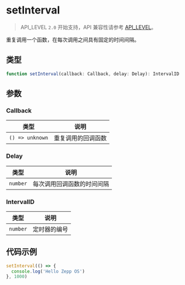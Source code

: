 # setInterval

> API_LEVEL `2.0` 开始支持，API 兼容性请参考 [API_LEVEL](../../../../guides/framework/device/compatibility.md)。

重复调用一个函数，在每次调用之间具有固定的时间间隔。

## 类型

```ts
function setInterval(callback: Callback, delay: Delay): IntervalID
```

## 参数

### Callback

| 类型                           | 说明               |
| ------------------------------ | ------------------ |
| <code>() =&#62; unknown</code> | 重复调用的回调函数 |

### Delay

| 类型                | 说明                       |
| ------------------- | -------------------------- |
| <code>number</code> | 每次调用回调函数的时间间隔 |

### IntervalID

| 类型                | 说明         |
| ------------------- | ------------ |
| <code>number</code> | 定时器的编号 |

## 代码示例

```js
setInterval(() => {
  console.log('Hello Zepp OS')
}, 1000)
```
